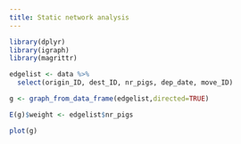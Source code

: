 ```yaml
---
title: Static network analysis
---
```


```r
library(dplyr)
library(igraph)
library(magrittr)
```

```r
edgelist <- data %>%
  select(origin_ID, dest_ID, nr_pigs, dep_date, move_ID)

g <- graph_from_data_frame(edgelist,directed=TRUE)

E(g)$weight <- edgelist$nr_pigs

```

```r
plot(g)
```


